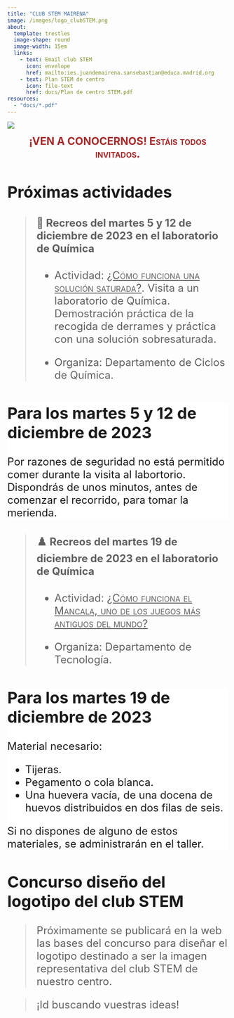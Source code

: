 ```yaml
---
title: "CLUB STEM MAIRENA"
image: /images/logo_clubSTEM.png
about: 
  template: trestles
  image-shape: round
  image-width: 15em
  links: 
    - text: Email club STEM
      icon: envelope
      href: mailto:ies.juandemairena.sansebastian@educa.madrid.org
    - text: Plan STEM de centro
      icon: file-text
      href: docs/Plan de centro STEM.pdf
resources:
  - "docs/*.pdf"
---
```


![](images/juanDeMairena-01.png){fig-alt="Foto entrada IES Juan de Mairena"}

<center><font size=+2><font color="brown">[**¡VEN A CONOCERNOS! Estáis todos invitados.**]{.smallcaps}</font></center>

## Próximas actividades

> #### 🥼 Recreos del **martes 5 y 12 de diciembre de 2023** en el laboratorio de Química
>
> -   Actividad: [[¿Cómo funciona una solución saturada?]{.underline}]{.smallcaps}. Visita a un laboratorio de Química. Demostración práctica de la recogida de derrames y práctica con una solución sobresaturada.
>
> -   Organiza: Departamento de Ciclos de Química.

::: {.callout-important style="background: white"}
## Para los martes 5 y 12 de diciembre de 2023

Por razones de seguridad no está permitido comer durante la visita al labortorio. Dispondrás de unos minutos, antes de comenzar el recorrido, para tomar la merienda.
:::

> #### ♟️ Recreos del **martes 19 de diciembre de 2023** en el laboratorio de Química
>
> -    Actividad: [[¿Cómo funciona el Mancala, uno de los juegos más antiguos del mundo?]{.underline}]{.smallcaps}
>
> -   Organiza: Departamento de Tecnología.

::: {.callout-important style="background: white"}
## Para los martes 19 de diciembre de 2023

Material necesario:

- Tijeras.
- Pegamento o cola blanca.
- Una huevera vacía, de una docena de huevos distribuidos en dos filas de seis.

Si no dispones de alguno de estos materiales, se administrarán en el taller.


:::

## Concurso diseño del logotipo del club STEM

> Próximamente se publicará en la web las bases del concurso para diseñar el logotipo destinado a ser la imagen representativa del club STEM de nuestro centro.

> ¡Id buscando vuestras ideas!
